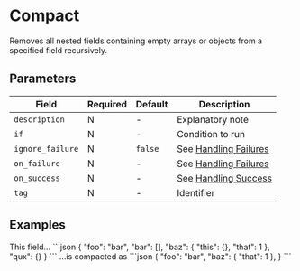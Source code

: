 # Compact

<Synopsis>
Removes all nested fields containing empty arrays or objects from a specified field recursively.
</Synopsis>

## Parameters

|Field|Required|Default|Description|
|---|---|---|---|
|`description`|N|-|Explanatory note|
|`if`|N|-|Condition to run|
|`ignore_failure`|N|`false`|See [Handling Failures](../handling-failures.mdx)|
|`on_failure`|N|-|See [Handling Failures](../handling-failures.mdx)|
|`on_success`|N|-|See [Handling Success](../handling-success.mdx)|
|`tag`|N|-|Identifier|

## Examples

<Example>
   <Description>
      This field...
   </Description>
   <SampleCode>
      ```json
      {
         "foo": "bar",
         "bar": [],
         "baz": {
            "this": {},
            "that": 1
         },
         "qux": {}
      }
      ```
   </SampleCode>
   <Description>
      ...is compacted as
   </Description>
   <SampleCode>
      ```json
      {
         "foo": "bar",
         "baz": {
            "that": 1
         },
      }
      ```
   </SampleCode>
</Example>
